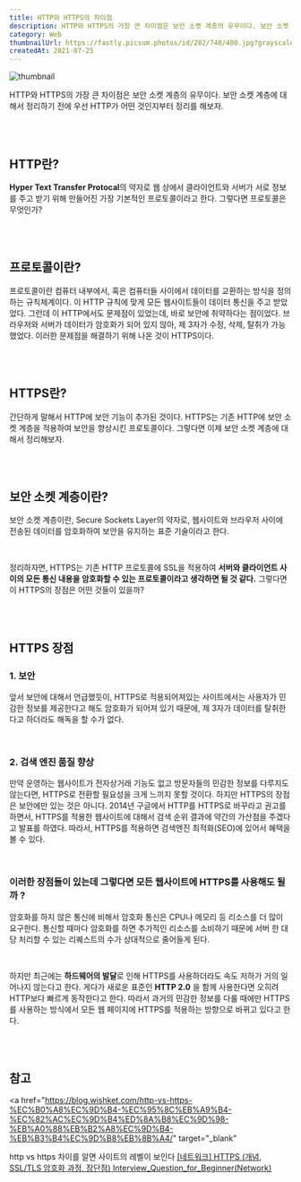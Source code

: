 ```yaml
---
title: HTTP와 HTTPS의 차이점
description: HTTP와 HTTPS의 가장 큰 차이점은 보안 소켓 계층의 유무이다. 보안 소켓 계층에 대해서 정리하기 전에 우선 HTTP가 어떤 것인지부터 정리를 해보자.
category: Web
thumbnailUrl: https://fastly.picsum.photos/id/282/740/400.jpg?grayscale&hmac=Fxr-F28VZUmL90DSI5krm9DLaKduUr9GeIQNC6IlSok
createdAt: 2021-07-25
---
```


![thumbnail](https://fastly.picsum.photos/id/282/740/400.jpg?grayscale&hmac=Fxr-F28VZUmL90DSI5krm9DLaKduUr9GeIQNC6IlSok)

HTTP와 HTTPS의 가장 큰 차이점은 보안 소켓 계층의 유무이다. 보안 소켓 계층에 대해서 정리하기 전에 우선 HTTP가 어떤 것인지부터 정리를 해보자.

<br />
<br />

## **HTTP란?**

**Hyper Text Transfer Protocal**의 약자로 웹 상에서 클라이언트와 서버가 서로 정보를 주고 받기 위해 만들어진 가장 기본적인 프로토콜이라고 한다. 그렇다면 프로토콜은 무엇인가?

<br />
<br />

## 프로토콜이란?

프로토콜이란 컴퓨터 내부에서, 혹은 컴퓨터들 사이에서 데이터를 교환하는 방식을 정의하는 규칙체계이다. 이 HTTP 규칙에 맞게 모든 웹사이트들이 데이터 통신을 주고 받았었다. 그런데 이 HTTP에서도 문제점이 있었는데, 바로 보안에 취약하다는 점이었다. 브라우저와 서버가 데이터가 암호화가 되어 있지 않아, 제 3자가 수정, 삭제, 탈취가 가능했었다. 이러한 문제점을 해결하기 위해 나온 것이 HTTPS이다.

<br />
<br />

## HTTPS란?

간단하게 말해서 HTTP에 보안 기능이 추가된 것이다. HTTPS는 기존 HTTP에 보안 소켓 계층을 적용하여 보안을 향상시킨 프로토콜이다. 그렇다면 이제 보안 소켓 계층에 대해서 정리해보자.

<br />
<br />

## **보안 소켓 계층이란?**

보안 소켓 계층이란, Secure Sockets Layer의 약자로, 웹사이트와 브라우저 사이에 전송된 데이터를 암호화하여 보안을 유지하는 표준 기술이라고 한다.

<br />

정리하자면, HTTPS는 기존 HTTP 프로토콜에 SSL을 적용하여 **서버와 클라이언트 사이의 모든 통신 내용을 암호화할 수 있는 프로토콜이라고
생각하면 될 것 같다.** 그렇다면 이 HTTPS의 장점은 어떤 것들이 있을까?

<br />
<br />

## HTTPS 장점

### 1. 보안

앞서 보안에 대해서 언급했듯이, HTTPS로 적용되어져있는 사이트에서는 사용자가 민감한 정보를 제공한다고 해도 암호화가 되어져 있기 때문에, 제 3자가 데이터를 탈취한다고 하더라도 해독을 할 수가 없다.

<br />

### 2. 검색 엔진 품질 향상

만약 운영하는 웹사이트가 전자상거래 기능도 없고 방문자들의 민감한 정보를 다루지도 않는다면, HTTPS로 전환할 필요성을 크게 느끼지 못할 것이다. 하지만 HTTPS의 장점은 보안에만 있는 것은 아니다. 2014년 구글에서 HTTP를 HTTPS로 바꾸라고 권고를 하면서, HTTPS를 적용한 웹사이트에 대해서 검색 순위 결과에 약간의 가산점을 주겠다고 발표를 하였다. 따라서, HTTPS를 적용하면 검색엔진 최적화(SEO)에 있어서 혜택을 볼 수 있다.

<br />

### 이러한 장점들이 있는데 그렇다면 모든 웹사이트에 HTTPS를 사용해도 될까 ?

암호화를 하지 않은 통신에 비해서 암호화 통신은 CPU나 메모리 등 리소스를 더 많이 요구한다. 통신할 때마다 암호화를 하면 추가적인 리소스를 소비하기 때문에 서버 한 대당 처리할 수 있는 리퀘스트의 수가 상대적으로 줄어들게 된다.

<br />

하지만 최근에는 **하드웨어의 발달**로 인해 HTTPS를 사용하더라도 속도 저하가 거의 일어나지 않는다고 한다. 게다가 새로운 표준인 **HTTP 2.0** 을 함께 사용한다면 오히려 HTTP보다 빠르게 동작한다고 한다. 따라서 과거의 민감한 정보를 다룰 때에만 HTTPS를 사용하는 방식에서 모든 웹 페이지에 HTTPS를 적용하는 방향으로 바뀌고 있다고 한다.

<br />
<br />

## 참고

<a
  href="https://blog.wishket.com/http-vs-https-%EC%B0%A8%EC%9D%B4-%EC%95%8C%EB%A9%B4-%EC%82%AC%EC%9D%B4%ED%8A%B8%EC%9D%98-%EB%A0%88%EB%B2%A8%EC%9D%B4-%EB%B3%B4%EC%9D%B8%EB%8B%A4/"
  target="_blank"
>
  http vs https 차이를 알면 사이트의 레벨이 보인다
</a>
<a href="https://eun-jeong.tistory.com/27" target="_blank">
  [네트워크] HTTPS (개념, SSL/TLS 암호화 과정, 장단점)
</a>
<a href="https://github.com/JaeYeopHan/Interview_Question_for_Beginner/tree/master/Network" target="_blank">
  Interview_Question_for_Beginner(Network)
</a>
